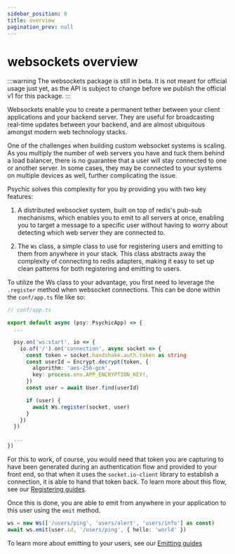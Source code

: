 ```yaml
---
sidebar_position: 0
title: overview
pagination_prev: null
---
```


# websockets overview

:::warning
The websockets package is still in beta. It is not meant for official usage just yet, as the API is subject to change before we publish the official v1 for this package.
:::

Websockets enable you to create a permanent tether between your client applications and your backend server. They are useful for broadcasting real-time updates between your backend, and are almost ubiquitous amongst modern web technology stacks.

One of the challenges when building custom websocket systems is scaling. As you multiply the number of web servers you have and tuck them behind a load balancer, there is no guarantee that a user will stay connected to one or another server. In some cases, they may be connected to your systems on multiple devices as well, further complicating the issue.

Psychic solves this complexity for you by providing you with two key features:

1. A distributed websocket system, built on top of redis's pub-sub mechanisms, which enables you to emit to all servers at once, enabling you to target a message to a specific user without having to worry about detecting which web server they are connected to.

2. The `Ws` class, a simple class to use for registering users and emitting to them from anywhere in your stack. This class abstracts away the complexity of connecting to redis adapters, making it easy to set up clean patterns for both registering and emitting to users.

To utilize the Ws class to your advantage, you first need to leverage the `.register` method when websocket connections. This can be done within the `conf/app.ts` file like so:

```ts
// conf/app.ts

export default async (psy: PsychicApp) => {
  ...

  psy.on('ws:start', io => {
    io.of('/').on('connection', async socket => {
      const token = socket.handshake.auth.token as string
      const userId = Encrypt.decrypt(token, {
        algorithm: 'aes-256-gcm',
        key: process.env.APP_ENCRYPTION_KEY!,
      })
      const user = await User.find(userId)

      if (user) {
        await Ws.register(socket, user)
      }
    })
  })

  ...
})
```

For this to work, of course, you would need that token you are capturing to have been generated during an authentication flow and provided to your front end, so that when it uses the `socket.io-client` library to establish a connection, it is able to hand that token back. To learn more about this flow, see our [Registering guides](./registering).

Once this is done, you are able to emit from anywhere in your application to this user using the `emit` method.

```ts
ws = new Ws(['/users/ping', 'users/alert', 'users/info'] as const)
await ws.emit(user.id, '/users/ping', { hello: 'world' })
```

To learn more about emitting to your users, see our [Emitting guides](./emitting)

